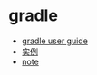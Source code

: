 = gradle =

* [[gradle/user_guide|gradle user guide]]
* [[gradle/example|实例]]
* [[gradle/note|note]]

